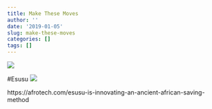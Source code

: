 ```yaml
---
title: Make These Moves
author: ''
date: '2019-01-05'
slug: make-these-moves
categories: []
tags: []
---
```


![](https://media.giphy.com/media/xTiN0MIU7OCSHEGfHa/giphy.gif)

#Esusu
![](https://gust-production.s3.amazonaws.com/uploads/startup/panoramic_image/873306/Esusu_20Logo_20_2_.png)

https://afrotech.com/esusu-is-innovating-an-ancient-african-saving-method
